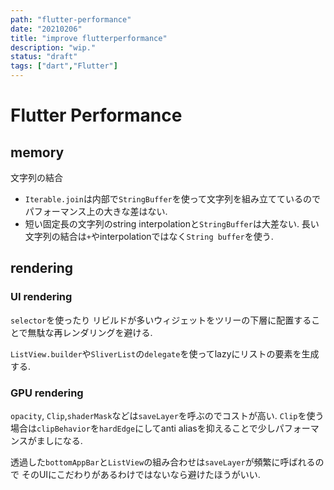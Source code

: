 ```yaml
---
path: "flutter-performance"
date: "20210206"
title: "improve flutterperformance"
description: "wip."
status: "draft"
tags: ["dart","Flutter"]
---
```


# Flutter Performance

## memory

文字列の結合

- `Iterable.join`は内部で`StringBuffer`を使って文字列を組み立てているのでパフォーマンス上の大きな差はない.
- 短い固定長の文字列のstring interpolationと`StringBuffer`は大差ない. 長い文字列の結合は`+`やinterpolationではなく`String buffer`を使う.

## rendering

### UI rendering

`selector`を使ったり リビルドが多いウィジェットをツリーの下層に配置することで無駄な再レンダリングを避ける.

`ListView.builder`や`SliverList`の`delegate`を使ってlazyにリストの要素を生成する.

### GPU rendering

`opacity`, `Clip`,`shaderMask`などは`saveLayer`を呼ぶのでコストが高い. 
`Clip`を使う場合は`clipBehavior`を`hardEdge`にしてanti aliasを抑えることで少しパフォーマンスがましになる.

透過した`bottomAppBar`と`ListView`の組み合わせは`saveLayer`が頻繁に呼ばれるので
そのUIにこだわりがあるわけではないなら避けたほうがいい.
